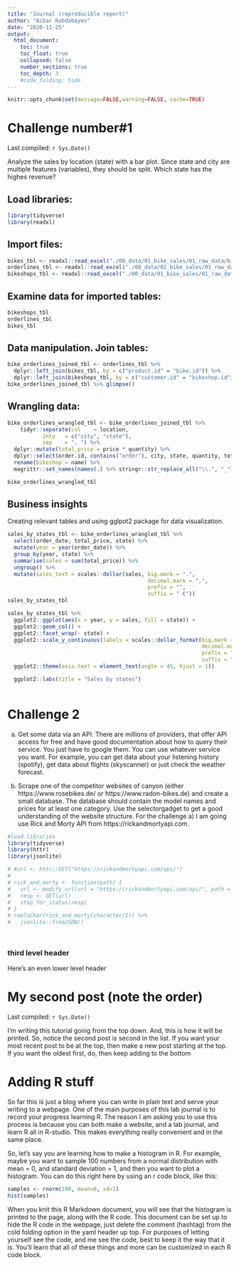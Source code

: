 ```yaml
---
title: "Journal (reproducible report)"
author: "Aibar Kobdabayev"
date: "2020-11-25"
output:
  html_document:
    toc: true
    toc_float: true
    collapsed: false
    number_sections: true
    toc_depth: 3
    #code_folding: hide
---
```


```r
knitr::opts_chunk$set(message=FALSE,warning=FALSE, cache=TRUE)
```
# Challenge number#1

Last compiled: `r Sys.Date()`

Analyze the sales by location (state) with a bar plot. Since state and city are multiple features (variables), they should be split. Which state has the highes revenue? 

## Load libraries:
```r
library(tidyverse)
library(readxl)

```

## Import files:
```r
bikes_tbl <- readxl::read_excel("./00_data/01_bike_sales/01_raw_data/bikes.xlsx")
orderlines_tbl <- readxl::read_excel("./00_data/01_bike_sales/01_raw_data/orderlines.xlsx")
bikeshops_tbl <- readxl::read_excel("./00_data/01_bike_sales/01_raw_data/bikeshops.xlsx")
```

## Examine data for imported tables:
```r
bikeshops_tbl
orderlines_tbl
bikes_tbl
```
## Data manipulation. Join tables:
```r
bike_orderlines_joined_tbl <- orderlines_tbl %>%
  dplyr::left_join(bikes_tbl, by = c("product.id" = "bike.id")) %>%
  dplyr::left_join(bikeshops_tbl, by = c("customer.id" = "bikeshop.id"))
bike_orderlines_joined_tbl %>% glimpse()
```

## Wrangling data:

```r
bike_orderlines_wrangled_tbl <- bike_orderlines_joined_tbl %>%
    tidyr::separate(col    = location,
           into   = c("city", "state"),
           sep    = ", ") %>%
  dplyr::mutate(total_price = price * quantity) %>%
  dplyr::select(order.id, contains("order"), city, state, quantity, total_price, everything()) %>%
  rename(bikeshop = name) %>%
  magrittr::set_names(names(.) %>% stringr::str_replace_all("\\.", "_"))

bike_orderlines_wrangled_tbl
```
## Business insights
Creating relevant tables and using gglpot2 package for data visualization.

```r
sales_by_states_tbl <- bike_orderlines_wrangled_tbl %>%
  select(order_date, total_price, state) %>%
  mutate(year = year(order_date)) %>%
  group_by(year, state) %>%
  summarise(sales = sum(total_price)) %>%
  ungroup() %>%
  mutate(sales_text = scales::dollar(sales, big.mark = ".",
                                            decimal.mark = ",",
                                            prefix = "",
                                            suffix = " €"))
sales_by_states_tbl
```
```r
sales_by_states_tbl %>%
  ggplot2::ggplot(aes(x = year, y = sales, fill = state)) +
  ggplot2::geom_col() +
  ggplot2::facet_wrap(~ state) +
  ggplot2::scale_y_continuous(labels = scales::dollar_format(big.mark = ".",
                                                             decimal.mark = ",",
                                                             prefix = "",
                                                             suffix = " €")) +
  ggplot2::theme(axis.text = element_text(angle = 45, hjust = 1))

  ggplot2::labs(title = "Sales by states")
  
```



# Challenge 2
   a) Get some data via an API. There are millions of providers, that offer API access for free and have good documentation about how to query their service. You just have to google them. You can use whatever service you want. For example, you can get data about your listening history (spotify), get data about flights (skyscanner) or just check the weather forecast.

   b) Scrape one of the competitor websites of canyon (either https://www.rosebikes.de/ or https://www.radon-bikes.de) and create a small database. The database should contain the model names and prices for at least one category. Use the selectorgadget to get a good understanding of the website structure.
   For the challenge a) I am going use Rick and Morty API from https://rickandmortyapi.com.
    
```r
#load libraries
library(tidyverse)
library(httr)
library(jsonlite)

# #url <- httr::GET("https://rickandmortyapi.com/api/")
# 
# rick_and_morty <- function(path) {
#   url <- modify_url(url = "https://rickandmortyapi.com/api/", path = glue("/api{path}"))
#   resp <- GET(url)
#   stop_for_status(resp)
# }
# rawToChar(rick_and_morty(character/1)) %>%
#   jsonlite::fromJSON()



```
```r
```




### third level header

Here's an even lower level header

# My second post (note the order)

Last compiled: `r Sys.Date()`

I'm writing this tutorial going from the top down. And, this is how it will be printed. So, notice the second post is second in the list. If you want your most recent post to be at the top, then make a new post starting at the top. If you want the oldest first, do, then keep adding to the bottom

# Adding R stuff

So far this is just a blog where you can write in plain text and serve your writing to a webpage. One of the main purposes of this lab journal is to record your progress learning R. The reason I am asking you to use this process is because you can both make a website, and a lab journal, and learn R all in R-studio. This makes everything really convenient and in the same place. 

So, let's say you are learning how to make a histogram in R. For example, maybe you want to sample 100 numbers from a normal distribution with mean = 0, and standard deviation = 1, and then you want to plot a histogram. You can do this right here by using an r code block, like this:

```r
samples <- rnorm(100, mean=0, sd=1)
hist(samples)
```

When you knit this R Markdown document, you will see that the histogram is printed to the page, along with the R code. This document can be set up to hide the R code in the webpage, just delete the comment (hashtag) from the cold folding option in the yaml header up top. For purposes of letting yourself see the code, and me see the code, best to keep it the way that it is. You'll learn that all of these things and more can be customized in each R code block.